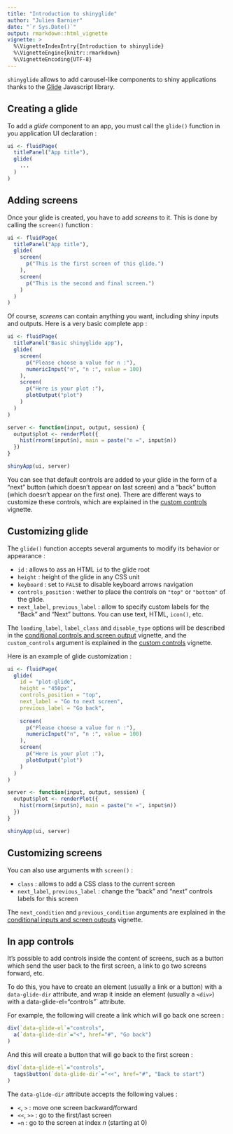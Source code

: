 ```yaml
---
title: "Introduction to shinyglide"
author: "Julien Barnier"
date: "`r Sys.Date()`"
output: rmarkdown::html_vignette
vignette: >
  %\VignetteIndexEntry{Introduction to shinyglide}
  %\VignetteEngine{knitr::rmarkdown}
  %\VignetteEncoding{UTF-8}
---
```



`shinyglide` allows to add carousel-like components to shiny applications thanks to the [Glide](https://www.glidejs.com) Javascript library.


## Creating a glide

To add a *glide* component to an app, you must call the `glide()` function in you application UI declaration :

```r
ui <- fluidPage(
  titlePanel("App title"),
  glide(
    ...
  )
)
```

## Adding screens

Once your glide is created, you have to add *screens* to it. This is done by calling the `screen()` function :


```r
ui <- fluidPage(
  titlePanel("App title"),
  glide(
    screen(
      p("This is the first screen of this glide.")
    ),
    screen(
      p("This is the second and final screen.")
    )
  )
)
```

Of course, *screens* can contain anything you want, including shiny inputs and outputs. Here is a very basic complete app :

```r
ui <- fluidPage(
  titlePanel("Basic shinyglide app"),
  glide(
    screen(
      p("Please choose a value for n :"),
      numericInput("n", "n :", value = 100)
    ),
    screen(
      p("Here is your plot :"),
      plotOutput("plot")
    )
  )
)

server <- function(input, output, session) {
  output$plot <- renderPlot({
    hist(rnorm(input$n), main = paste("n =", input$n))
  })
}

shinyApp(ui, server)
```

You can see that default controls are added to your glide in the form of a "next" button (which doesn't appear on last screen) and a "back" button (which doesn't appear on the first one). There are different ways to customize these controls, which are explained in the [custom controls](https://juba.github.io/shinyglide/articles/c_custom_controls.html) vignette.


## Customizing glide

The `glide()` function accepts several arguments to modify its behavior or appearance :

- `id` : allows to ass an HTML `id` to the glide root
- `height` : height of the glide in any CSS unit
- `keyboard` : set to `FALSE` to disable keyboard arrows navigation 
- `controls_position` : wether to place the controls on `"top"` or `"bottom"` of the glide.
- `next_label`, `previous_label` : allow to specify custom labels for the "Back" and "Next" buttons. You can use text, HTML, `icon()`, etc.

The `loading_label`, `label_class` and `disable_type` options will be described in the [conditional controls and screen output](https://juba.github.io/shinyglide/articles/b_conditionals.html) vignette, and the `custom_controls` argument is explained in the [custom controls](https://juba.github.io/shinyglide/articles/c_custom_controls.html) vignette.

Here is an example of glide customization :

```r
ui <- fluidPage(
  glide(
    id = "plot-glide",
    height = "450px",
    controls_position = "top",
    next_label = "Go to next screen",
    previous_label = "Go back",
    
    screen(
      p("Please choose a value for n :"),
      numericInput("n", "n :", value = 100)
    ),
    screen(
      p("Here is your plot :"),
      plotOutput("plot")
    )
  )
)

server <- function(input, output, session) {
  output$plot <- renderPlot({
    hist(rnorm(input$n), main = paste("n =", input$n))
  })
}

shinyApp(ui, server)
```


## Customizing screens

You can also use arguments with `screen()` :

- `class` : allows to add a CSS class to the current screen
- `next_label`, `previous_label` : change the "back" and "next" controls labels for this screen

The `next_condition` and `previous_condition` arguments are explained in the [conditional inputs and screen outputs](https://juba.github.io/shinyglide/articles/b_conditionals.html)
 vignette.
 

## In app controls

It's possible to add controls inside the content of screens, such as a button which send the user back to the first screen, a link to go two screens forward, etc.

To do this, you have to create an element (usually a link or a button) with a `data-glide-dir` attribute, and wrap it inside an element (usually a `<div>`) with a ` `data-glide-el="controls"` attribute. 

For example, the following will create a link which will go back one screen :

```r
div(`data-glide-el`="controls",
  a(`data-glide-dir`="<", href="#", "Go back")
)
```

And this will create a button that will go back to the first screen :

```r
div(`data-glide-el`="controls",
  tags$button(`data-glide-dir`="<<", href="#", "Back to start")
)
```

The `data-glide-dir` attribute accepts the following values :

- `<`, `>` : move one screen backward/forward
- `<<`, `>>` : go to the first/last screen
- `=n` : go to the screen at index *n* (starting at 0)








